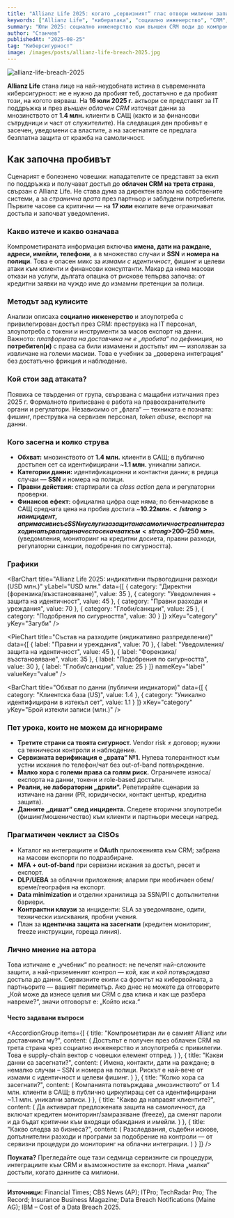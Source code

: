 ```yaml
---
title: "Allianz Life 2025: когато „сервизният“ глас отвори милиони записи"
keywords: ["Allianz Life", "кибератака", "социално инженерство", "CRM", "data breach", "identity theft", "class action", "FBI", "трета страна"]
summary: "Юли 2025: социално инженерство към външен CRM води до компрометирани данни на мнозинството от 1.4 млн. клиенти на Allianz Life в САЩ. Как се случи, какво изтече и какви уроци остават."
author: "Станчев"
publishedAt: "2025-08-25"
tag: "Киберсигурност"
image: /images/posts/allianz-life-breach-2025.jpg
---
```


![allianz-life-breach-2025](/images/posts/allianz-life-breach-2025.jpg)

<strong>Allianz Life</strong> стана лице на най-неудобната истина в съвременната киберсигурност: не е нужно да пробият теб, достатъчно е да пробият този, на когото вярваш. На <strong>16 юли 2025 г.</strong> актьори се представят за IT поддръжка и през <em>външен облачен CRM</em> източват данни за мнозинството от <strong>1.4 млн.</strong> клиенти в САЩ (както и за финансови сътрудници и част от служителите). На следващия ден пробивът е засечен, уведомени са властите, а на засегнатите се предлага безплатна защита от кражба на самоличност.

<Feedback
  title="Важно"
  description="Това не е „техничен трик“, а организационен риск: социално инженерство към доставчик + твърде широк достъп до клиентски данни. Урок №1: доверие ≠ контрол."
/>

<h2 id="nachalo">Как започна пробивът</h2>

Сценарият е болезнено човешки: нападателите се представят за екип по поддръжка и получават достъп до <strong>облачен CRM на трета страна</strong>, свързан с Allianz Life. Не става дума за директен взлом на собствените системи, а за <em>странична врата</em> през партньор и заблудени потребители. Първите часове са критични — на <strong>17 юли</strong> екипите вече ограничават достъпа и започват уведомления.

<h3 id="katastrofa">Какво изтече и какво означава</h3>

Компрометираната информация включва <strong>имена, дати на раждане, адреси, имейли, телефони</strong>, а в множество случаи и <strong>SSN</strong> и <strong>номера на полици</strong>. Това е опасен микс за <em>измами с идентичност</em>, фишинг и целеви атаки към клиенти и финансови консултанти. Макар да няма масови откази на услуги, дългата опашка от рискове тепърва започва: от кредитни заявки на чуждо име до измамни претенции за полици.

<h3 id="plan">Методът зад кулисите</h3>

Анализи описаха <strong>социално инженерство</strong> и злоупотреба с привилегирован достъп през CRM: преструвка на IT персонал, злоупотреба с токени и инструменти за масов експорт на данни. Важното: <em>платформата на доставчика не е „пробита“ по дефиниция</em>, но <strong>потребител(и)</strong> с права са били измамени и достъпът им — използван за извличане на големи масиви. Това е учебник за „доверена интеграция“ без достатъчно фрикция и наблюдение.

<h3 id="ataciya">Кой стои зад атаката?</h3>

Появиха се твърдения от група, свързвана с мащабни изтичания през 2025 г. Формалното приписване е работа на правоохранителните органи и регулатори. Независимо от „флага“ — техниката е позната: фишинг, преструвка на сервизен персонал, <em>token abuse</em>, експорт на данни.

<h3 id="impact-table">Кого засегна и колко струва</h3>

- <strong>Обхват:</strong> мнозинството от <strong>1.4 млн.</strong> клиенти в САЩ; в публично достъпен сет са идентифицирани ~<strong>1.1 млн.</strong> уникални записи.  
- <strong>Категории данни:</strong> идентификационни и контактни данни; в редица случаи — <strong>SSN</strong> и номера на полици.  
- <strong>Правни действия:</strong> стартирали са <em>class action</em> дела и регулаторни проверки.  
- <strong>Финансов ефект:</strong> официална цифра още няма; по бенчмаркове в САЩ средната цена на пробив достига ~<strong>$10.22 млн.</strong> на инцидент, а при масиви със SSN и услуги за защита на самоличност реалните разходи на първа година често се качват към <strong>$200–250 млн.</strong> (уведомления, мониторинг на кредитни досиета, правни разходи, регулаторни санкции, подобрения по сигурността).

<h3 id="charts">Графики</h3>

<BarChart
  title="Allianz Life 2025: индикативни първогодишни разходи (USD млн.)"
  yLabel="USD млн."
  data={[
    { category: "Директни (форензика/възстановяване)", value: 35 },
    { category: "Уведомления + защита на идентичност", value: 45 },
    { category: "Правни разходи и уреждания", value: 70 },
    { category: "Глоби/санкции", value: 25 },
    { category: "Подобрения по сигурността", value: 30 }
  ]}
  xKey="category"
  yKey="Загуби"
/>

<PieChart
  title="Състав на разходите (индикативно разпределение)"
  data={[
    { label: "Правни и уреждания", value: 70 },
    { label: "Уведомления/защита на идентичност", value: 45 },
    { label: "Форензика/възстановяване", value: 35 },
    { label: "Подобрения по сигурността", value: 30 },
    { label: "Глоби/санкции", value: 25 }
  ]}
  nameKey="label"
  valueKey="value"
/>

<BarChart
  title="Обхват по данни (публични индикатори)"
  data={[
    { category: "Клиентска база (US)", value: 1.4 },
    { category: "Уникално идентифицирани в изтекъл сет", value: 1.1 }
  ]}
  xKey="category"
  yKey="Брой изтекли записи (млн.)"
/>

<h3 id="uroci">Пет урока, които не можем да игнорираме</h3>

- <strong>Третите страни са твоята сигурност.</strong> Vendor risk ≠ договор; нужни са технически контроли и наблюдение.  
- <strong>Сервизната верификация е „врата“ №1.</strong> Нулева толерантност към устни искания по телефон/чат без out-of-band потвърждение.  
- <strong>Малко хора с големи права са голям риск.</strong> Ограничете износа/експорта на данни, токени и role-based достъпи.  
- <strong>Реални, не лабораторни „дрили“.</strong> Репетирайте сценарии за изтичане на данни (PR, юридически, контакт център, кредитна защита).  
- <strong>Данните „дишат“ след инцидента.</strong> Следете вторични злоупотреби (фишинг/мошеничество) към клиенти и партньори месеци напред.

<h3 id="pragmatic">Прагматичен чеклист за CISOs</h3>

- Каталог на интеграциите и <strong>OAuth</strong> приложенията към CRM; забрана на масови експорти по подразбиране.  
- <strong>MFA + out-of-band</strong> при сервизни искания за достъп, ресет и експорт.  
- <strong>DLP/UEBA</strong> за облачни приложения; аларми при необичаен обем/време/география на експорт.  
- <strong>Data minimization</strong> и отделни хранилища за SSN/PII с допълнителни бариери.  
- <strong>Контрактни клаузи</strong> за инциденти: SLA за уведомяване, одити, технически изисквания, пробни учения.  
- План за <strong>идентична защита на засегнати</strong> (кредитен мониторинг, freeze инструкции, гореща линия).

<h3 id="lichno-mnenie">Лично мнение на автора</h3>

Това изтичане е „учебник“ по реалност: не печелят най-сложните защити, а най-приземеният контрол — кой, как и <em>кой потвърждава</em> достъпа до данни. Сервизните екипи са фронтът на кибервойната, а партньорите — вашият периметър. Ако днес не можете да отговорите „Кой може да изнесе целия ми CRM с два клика и как ще разбера навреме?“, значи отговорът е: „Който иска.“

<h4 id="faq">Често задавани въпроси</h4>

<AccordionGroup
  items={[
    {
      title: "Компрометиран ли е самият Allianz или доставчикът му?",
      content: (
        <Text onBackground="neutral-weak">
          Достъпът е получен през облачен CRM на трета страна чрез социално инженерство и злоупотреба с привилегии. Това е supply-chain вектор с човешки елемент отпред.
        </Text>
      )
    },
    {
      title: "Какви данни са засегнати?",
      content: (
        <Text onBackground="neutral-weak">
          Имена, контакти, дати на раждане; в немалко случаи – SSN и номера на полици. Рискът е най-вече от измами с идентичност и целеви фишинг.
        </Text>
      )
    },
    {
      title: "Колко хора са засегнати?",
      content: (
        <Text onBackground="neutral-weak">
          Компанията потвърждава „мнозинството“ от 1.4 млн. клиенти в САЩ; в публично циркулиращ сет са идентифицирани ~1.1 млн. уникални записи.
        </Text>
      )
    },
    {
      title: "Какво да направят клиентите?",
      content: (
        <Text onBackground="neutral-weak">
          Да активират предложената защита на самоличност, да включат кредитен мониторинг/замразяване (freeze), да сменят пароли и да бъдат критични към входящи обаждания и имейли.
        </Text>
      )
    },
    {
      title: "Какво следва за бизнеса?",
      content: (
        <Text onBackground="neutral-weak">
          Разследвания, съдебни искове, допълнителни разходи и програми за подобрение на контроли — от сервизни процедури до мониторинг на облачни интеграции.
        </Text>
      )
    }
  ]}
/>

<p><strong>Поуката?</strong> Прегледайте още тази седмица сервизните си процедури, интеграциите към CRM и възможностите за експорт. Няма „малки“ достъпи, когато данните са милиони.</p>

<hr />

<strong>Източници:</strong> Financial Times; CBS News (AP); ITPro; TechRadar Pro; The Record; Insurance Business Magazine; Data Breach Notifications (Maine AG); IBM – Cost of a Data Breach 2025.
